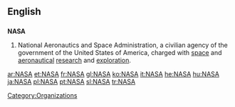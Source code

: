 {{see|nasa}}
==English==
==={{acronym}}===
{{wikipedia}}
'''NASA'''
# National Aeronautics and Space Administration, a civilian agency of the government of the United States of America, charged with [[space]] and [[aeronautical]] [[research]] and [[exploration]].

[[Category:Organizations]]

[[ar:NASA]]
[[et:NASA]]
[[fr:NASA]]
[[gl:NASA]]
[[ko:NASA]]
[[it:NASA]]
[[he:NASA]]
[[hu:NASA]]
[[ja:NASA]]
[[pl:NASA]]
[[pt:NASA]]
[[sl:NASA]]
[[tr:NASA]]